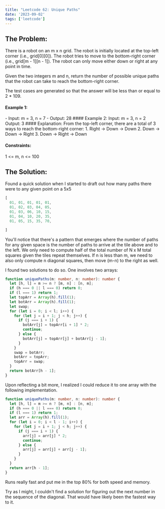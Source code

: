 ```yaml
---
title: "Leetcode 62: Unique Paths"
date: '2023-09-02'
tags: ['leetcode']
---
```


## The Problem:

There is a robot on an m x n grid. The robot is initially located at the top-left corner (i.e., grid[0][0]). The robot tries to move to the bottom-right corner (i.e., grid[m - 1][n - 1]). The robot can only move either down or right at any point in time.

Given the two integers m and n, return the number of possible unique paths that the robot can take to reach the bottom-right corner.

The test cases are generated so that the answer will be less than or equal to 2 * 109.

#### Example 1:
<CustomImage src="https://raw.githubusercontent.com/justindanielclark/NextJS13BlogPosts/main/images/robot_maze.png" alt="mazeimg" />
- Input: m = 3, n = 7
- Output: 28
#### Example 2:
Input: m = 3, n = 2
Output: 3
#### Explanation: From the top-left corner, there are a total of 3 ways to reach the bottom-right corner:
1. Right -> Down -> Down
2. Down -> Down -> Right
3. Down -> Right -> Down
 
#### Constraints:
1 \<= m, n \<= 100

## The Solution:
Found a quick solution when I started to draft out how many paths there were to any given point on a 5x5
```ts
[
  01, 01, 01, 01, 01,
  01, 02, 03, 04, 05,
  01, 03, 06, 10, 15,
  01, 04, 10, 20, 35,
  01, 05, 15, 35, 70,

]
```

You'll notice that there's a pattern that emerges where the number of paths for any given space is the number of paths to arrive at the tile above and to the left. We only need to compute half of the total number of N x M total squares given the tiles repeat themselves. If n is less than m, we need to also only compute n diagonal squares, then move (m-n) to the right as well.

I found two solutions to do so. One involves two arrays:

```ts
function uniquePaths(m: number, n: number): number {
  let [h, l] = m >= n ? [m, n] : [n, m];
  if (h === 0 || l === 0) return 0;
  if (l === 1) return 1;
  let topArr = Array(h).fill(1);
  let botArr = Array(h).fill(1);
  let swap;
  for (let i = 0; i < l; i++) {
    for (let j = i + 1; j < h; j++) {
      if (j === i + 1) {
        botArr[j] = topArr[i + 1] * 2;
        continue;
      } else {
        botArr[j] = topArr[j] + botArr[j - 1];
      }
    }
    swap = botArr;
    botArr = topArr;
    topArr = swap;
  }
  return botArr[h - 1];
}
```

Upon reflecting a bit more, I realized I could reduce it to one array with the following implementation.

```ts
function uniquePaths(m: number, n: number): number {
  let [h, l] = m >= n ? [m, n] : [n, m];
  if (h === 0 || l === 0) return 0;
  if (l === 1) return 1;
  let arr = Array(h).fill(1);
  for (let i = 0; i < l - 1; i++) {
    for (let j = i + 1; j < h; j++) {
      if (j === i + 1) {
        arr[j] = arr[j] * 2;
        continue;
      } else {
        arr[j] = arr[j] + arr[j - 1];
      }
    }
  }
  return arr[h - 1];
}
```

Runs really fast and put me in the top 80% for both speed and memory. 

Try as I might, I couldn't find a solution for figuring out the next number in the sequence of the diagonal. That would have likely been the fastest way to it.